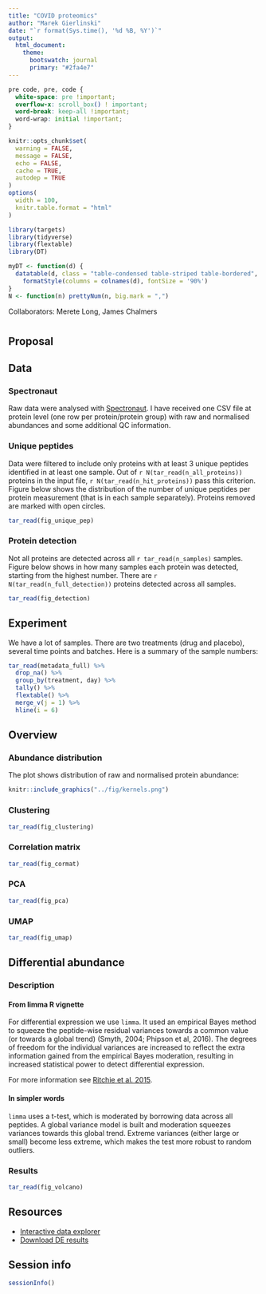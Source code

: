 ```yaml
---
title: "COVID proteomics"
author: "Marek Gierlinski"
date: "`r format(Sys.time(), '%d %B, %Y')`"
output:
  html_document:
    theme:
      bootswatch: journal
      primary: "#2fa4e7"
---
```


```css
pre code, pre, code {
  white-space: pre !important;
  overflow-x: scroll_box() ! important; 
  word-break: keep-all !important;
  word-wrap: initial !important;
}
```

```r
knitr::opts_chunk$set(
  warning = FALSE,
  message = FALSE,
  echo = FALSE,
  cache = TRUE,
  autodep = TRUE
)
options(
  width = 100,
  knitr.table.format = "html"
)
```

```r
library(targets)
library(tidyverse)
library(flextable)
library(DT)
```

```r
myDT <- function(d) {
  datatable(d, class = "table-condensed table-striped table-bordered", style = "bootstrap") %>% 
    formatStyle(columns = colnames(d), fontSize = '90%')
}
N <- function(n) prettyNum(n, big.mark = ",")
```

Collaborators: Merete Long, James Chalmers

#  {.tabset}

## Proposal


## Data

### Spectronaut

Raw data were analysed with [Spectronaut](https://biognosys.com/software/spectronaut). I have received one CSV file at protein level (one row per protein/protein group) with raw and normalised abundances and some additional QC information.

### Unique peptides

Data were filtered to include only proteins with at least 3 unique peptides identified in at least one sample. Out of `r N(tar_read(n_all_proteins))` proteins in the input file, `r N(tar_read(n_hit_proteins))` pass this criterion. Figure below shows the distribution of the number of unique peptides per protein measurement (that is in each sample separately). Proteins removed are marked with open circles.

```r
tar_read(fig_unique_pep)
```

### Protein detection

Not all proteins are detected across all `r tar_read(n_samples)` samples. Figure below shows in how many samples each protein was detected, starting from the highest number. There are `r N(tar_read(n_full_detection))` proteins detected across all samples.

```r
tar_read(fig_detection)
```



## Experiment

We have a lot of samples. There are two treatments (drug and placebo), several time points and batches. Here is a summary of the sample numbers:

```r
tar_read(metadata_full) %>%
  drop_na() %>% 
  group_by(treatment, day) %>% 
  tally() %>% 
  flextable() %>% 
  merge_v(j = 1) %>% 
  hline(i = 6)
```

## Overview


### Abundance distribution

The plot shows distribution of raw and normalised protein abundance:

```r
knitr::include_graphics("../fig/kernels.png")
```

### Clustering

```r
tar_read(fig_clustering) 
```

### Correlation matrix

```r
tar_read(fig_cormat) 
```

### PCA

```r
tar_read(fig_pca)
```

### UMAP

```r
tar_read(fig_umap) 
```


## Differential abundance

### Description

#### From limma R vignette

For differential expression we use `limma`. It used an empirical Bayes method to squeeze the peptide-wise residual variances towards a common value (or towards a global trend) (Smyth, 2004; Phipson et al, 2016). The degrees of freedom for the individual variances are increased to reflect the extra information gained from the empirical Bayes moderation, resulting in increased statistical power to detect differential expression.

For more information see [Ritchie et al. 2015](https://academic.oup.com/nar/article/43/7/e47/2414268).

#### In simpler words

`limma` uses a t-test, which is moderated by borrowing data across all peptides. A global variance model is built and moderation squeezes variances towards this global trend. Extreme variances (either large or small) become less extreme, which makes the test more robust to random outliers.

### Results

```r
tar_read(fig_volcano)
```

## Resources

-   [Interactive data explorer]()
-   [Download DE results]()

## Session info

```r
sessionInfo()
```

